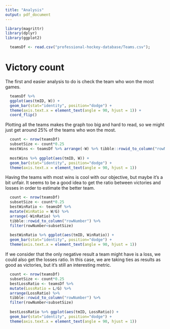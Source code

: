 ```yaml
---
title: "Analysis"
output: pdf_document
---
```


```r
library(magrittr)
library(dplyr)
library(ggplot2)
```

```r
  teamsDf <- read.csv("professional-hockey-database/Teams.csv");
```

# Victory count

The first and easier analysis to do is check the team who won the most games.

```r
  teamsDf %>%
  ggplot(aes(tmID, W)) + 
  geom_bar(stat="identity", position="dodge") + 
  theme(axis.text.x = element_text(angle = 90, hjust = 1)) +
  coord_flip()
```

Plotting all the teams makes the graph too big and hard to read, so we might just get around 25% of the teams who won the most.

```r
  count <- nrow(teamsDf)
  subsetSize <- count*0.25
  mostWins <- teamsDf %>% arrange(-W) %>% tibble::rowid_to_column("rowNumber") %>% filter(rowNumber<subsetSize)
  
  mostWins %>% ggplot(aes(tmID, W)) + 
  geom_bar(stat="identity", position="dodge") + 
  theme(axis.text.x = element_text(angle = 90, hjust = 1)) 
```

Having the teams with most wins is cool with our objective, but maybe it's a bit unfair. It seems to be a good idea to get the ratio between victories and losses in order to estimate the better team.

```r
  count <- nrow(teamsDf)
  subsetSize <- count*0.25
  bestWinRatio <- teamsDf %>% 
  mutate(WinRatio = W/G) %>%
  arrange(-WinRatio) %>% 
  tibble::rowid_to_column("rowNumber") %>% 
  filter(rowNumber<subsetSize)
  
  bestWinRatio %>% ggplot(aes(tmID, WinRatio)) + 
  geom_bar(stat="identity", position="dodge") + 
  theme(axis.text.x = element_text(angle = 90, hjust = 1)) 
```

If we consider that the only negative result a team might have is a loss, we could also get the losses ratio. In this case, we are taking ties as results as good as victories, but it's still an interesting metric.

```r
  count <- nrow(teamsDf)
  subsetSize <- count*0.25
  bestLossRatio <- teamsDf %>% 
  mutate(LossRatio = L/G) %>%
  arrange(LossRatio) %>% 
  tibble::rowid_to_column("rowNumber") %>% 
  filter(rowNumber<subsetSize)
  
  bestLossRatio %>% ggplot(aes(tmID, LossRatio)) + 
  geom_bar(stat="identity", position="dodge") + 
  theme(axis.text.x = element_text(angle = 90, hjust = 1)) 
```